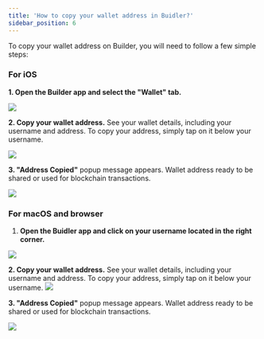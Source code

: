 ```yaml
---
title: 'How to copy your wallet address in Buidler?'
sidebar_position: 6
---
```


To copy your wallet address on Builder, you will need to follow a few simple steps:

### For iOS

**1. Open the Builder app and select the "Wallet" tab.**

<div class="mobile-screenshot">

![](../../static/img/using-buidler/copy-address/tab-channel-mobile.png)

</div>

**2. Copy your wallet address.**  See your wallet details, including your username and address. To copy your address, simply tap on it below your username.

<div class="mobile-screenshot">

![](../../static/img/using-buidler/copy-address/tab-wallet-copy-location-mobile.png)

</div>

**3. "Address Copied"** popup message appears. Wallet address ready to be shared or used for blockchain transactions.

<div class="mobile-screenshot">

![](../../static/img/using-buidler/copy-address/copy-address-success.png)

</div>

### For macOS and browser

1. **Open the Buidler app and click on your username located in the right corner.**

![](../../static/img/using-buidler/copy-address/mac-copy-address-location.png)


**2. Copy your wallet address.**  See your wallet details, including your username and address. To copy your address, simply tap on it below your username.
![](../../static/img/using-buidler/copy-address/mac-wallet-screen.png)


**3. "Address Copied"** popup message appears. Wallet address ready to be shared or used for blockchain transactions.

![](../../static/img/using-buidler/copy-address/mac-copy-address-success.png)
